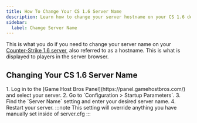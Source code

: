 ```yaml
---
title: How To Change Your CS 1.6 Server Name
description: Learn how to change your server hostname on your CS 1.6 dedicated server.
sidebar:
  label: Change Server Name
---
```


This is what you do if you need to change your server name on your [Counter-Strike 1.6 server](https://www.gamehostbros.com/counter-strike-1-6-server-hosting/), also referred to as a hostname. This is what is displayed to players in the server browser.

## Changing Your CS 1.6 Server Name

<Steps>
1. Log in to the [Game Host Bros Panel](https://panel.gamehostbros.com/) and select your server.
2. Go to `Configuration > Startup Parameters`.
3. Find the `Server Name` setting and enter your desired server name.
4. Restart your server.
</Steps>
:::note
This setting will override anything you have manually set inside of server.cfg
:::